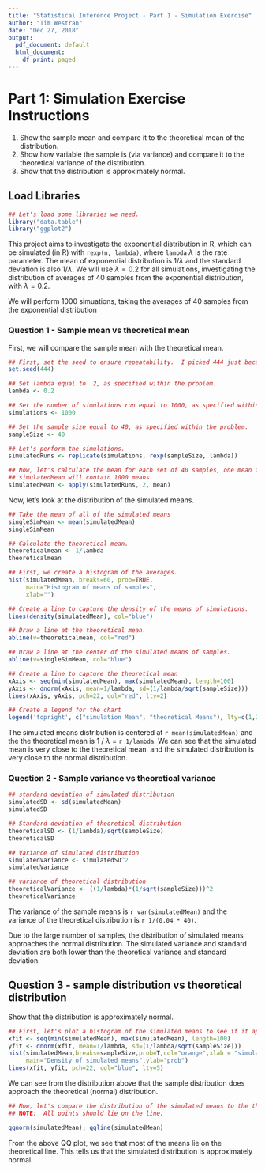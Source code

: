 ---
title: "Statistical Inference Project - Part 1 - Simulation Exercise"
author: "Tim Westran"
date: "Dec 27, 2018"
output:
  pdf_document: default
  html_document:
    df_print: paged
---

# Part 1: Simulation Exercise Instructions

1. Show the sample mean and compare it to the theoretical mean of the distribution.
2. Show how variable the sample is (via variance) and compare it to the theoretical variance of the distribution.
3. Show that the distribution is approximately normal.

## Load Libraries

```{r Libraries, results='hide', warning=FALSE, message=FALSE}
## Let's load some libraries we need.
library("data.table")
library("ggplot2")
```


This project aims to investigate the exponential distribution in R, which can be simulated 
(in R) with `rexp(n, lambda)`, where `lambda` $\lambda$ is the rate parameter.  The mean of 
exponential distribution is $1/\lambda$ and the standard deviation is also $1/\lambda$. We will
use $\lambda=0.2$ for all simulations, investigating the distribution of averages of 40 samples
from the exponential distribution, with $\lambda=0.2$.

We will perform 1000 simuations, taking the averages of 40 samples from the exponential distribution

### Question 1 - Sample mean vs theoretical mean

First, we will compare the sample mean with the theoretical mean.

```{r getsamples}

## First, set the seed to ensure repeatability.  I picked 444 just because.
set.seed(444)

## Set lambda equal to .2, as specified within the problem.
lambda <- 0.2

## Set the number of simulations run equal to 1000, as specified within the problem.
simulations <- 1000

## Set the sample size equal to 40, as specified within the problem.
sampleSize <- 40

## Let's perform the simulations.
simulatedRuns <- replicate(simulations, rexp(sampleSize, lambda))

## Now, let's calculate the mean for each set of 40 samples, one mean for each simulation.
## simulatedMean will contain 1000 means.
simulatedMean <- apply(simulatedRuns, 2, mean)
```


Now, let's look at the distribution of the simulated means.
```{r simulatedMeanCompare}
## Take the mean of all of the simulated means
singleSimMean <- mean(simulatedMean)
singleSimMean

## Calculate the theoretical mean.
theoreticalmean <- 1/lambda
theoreticalmean
```


```{r simulatedMeanDistribution, echo=FALSE}
## First, we create a histogram of the averages.
hist(simulatedMean, breaks=60, prob=TRUE,
     main="Histogram of means of samples",
     xlab="")

## Create a line to capture the density of the means of simulations.
lines(density(simulatedMean), col="blue")

## Draw a line at the theoretical mean.
abline(v=theoreticalmean, col="red")

## Draw a line at the center of the simulated means of samples.
abline(v=singleSimMean, col="blue")

## Create a line to capture the theoretical mean
xAxis <- seq(min(simulatedMean), max(simulatedMean), length=100)
yAxis <- dnorm(xAxis, mean=1/lambda, sd=(1/lambda/sqrt(sampleSize)))
lines(xAxis, yAxis, pch=22, col="red", lty=2)

## Create a legend for the chart
legend('topright', c("simulation Mean", "theoretical Means"), lty=c(1,2), col=c("blue", "red"))
```

The simulated means distribution is centered at `r mean(simulatedMean)` and the the theoretical 
mean is 1 / $\lambda$ = `r 1/lambda`.  We can see that the simulated mean is very close to the
theoretical mean, and the simulated distribution is very close to the normal distribution.

### Question 2 - Sample variance vs theoretical variance

```{r}
## standard deviation of simulated distribution
simulatedSD <- sd(simulatedMean)
simulatedSD

## Standard deviation of theoretical distribution
theoreticalSD <- (1/lambda)/sqrt(sampleSize)
theoreticalSD

## Variance of simulated distribution
simulatedVariance <- simulatedSD^2
simulatedVariance

## variance of theoretical distribution
theoreticalVariance <- ((1/lambda)*(1/sqrt(sampleSize)))^2
theoreticalVariance
```


The variance of the sample means is `r var(simulatedMean)` and the variance of the theoretical 
distribution is `r 1/(0.04 * 40)`.

Due to the large number of samples, the distribution of simulated means approaches the normal
distribution.  The simulated variance and standard deviation are both lower than the theoretical 
variance and standard deviation.

## Question 3 - sample distribution vs theoretical distribution

Show that the distribution is approximately normal.


```{r echo=FALSE}
## First, let's plot a histogram of the simulated means to see if it approximates the normal distribution
xfit <- seq(min(simulatedMean), max(simulatedMean), length=100)
yfit <- dnorm(xfit, mean=1/lambda, sd=(1/lambda/sqrt(sampleSize)))
hist(simulatedMean,breaks=sampleSize,prob=T,col="orange",xlab = "simulated means",
     main="Density of simulated means",ylab="prob")
lines(xfit, yfit, pch=22, col="blue", lty=5)
```

We can see from the distribution above that the sample distribution does approach the theoretical (normal) distribution.

```{r echo=FALSE}
## Now, let's compare the distribution of the simulated means to the theoretical distribution.
## NOTE:  All points should lie on the line.

qqnorm(simulatedMean); qqline(simulatedMean)
```

From the above QQ plot, we see that most of the means lie on the theoretical line.  This tells us that the
simulated distribution is approximately normal.
